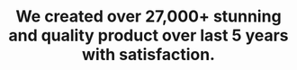---
title: "We created over <span>27,000+</span> stunning and quality product over last 5 years with satisfaction."
sub_title: "Over <span>150,0000 client</span>"
image: "/assets/imgs/about/main/imgs-s-5.jpg"
video: "/assets/video/video.mp4"
award_img: "/assets/imgs/about/main/img-r-87.png"
action:
  enable: true
  icon: "/assets/imgs/icon/icon-s-36.png"
  text: "Sassly Apps"
people:
  - "/assets/imgs/about/main/img-s-2.jpg"
  - "/assets/imgs/about/main/img-s-3.jpg"
  - "/assets/imgs/about/main/img-s-4.jpg"
shape1_video: "/assets/imgs/shape/shape-r-21.png"
shape2_video: "/assets/imgs/icon/icon-r-33.png"
shape1_img: "/assets/imgs/shape/shape-r-35.png"
---